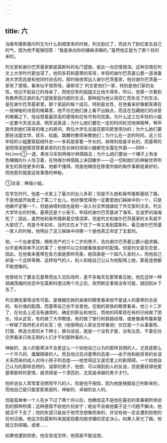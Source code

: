 ```yaml
---
---
---
```

title: 六
---



当奥布隆斯基问列文为什么到城里来的时候，列文脸红了，而且为了脸红直生自己的气，因为他不能够回答：“我是来向你的姨妹求婚的，”虽然他正是为了那个目的来的。

列文家和谢尔巴茨基家都是莫斯科的名门望族，彼此一向交情很深。这种交情在列文上大学时代更加深了。他同多莉和基蒂的哥哥，年轻的谢尔巴茨基公爵一道准备进大学而且是和他同时进去的。那时候他常出入谢尔巴茨基家，他对谢尔巴茨基一家有了感情。看来似乎很奇怪，康斯坦丁·列文爱他们一家，特别是他们家的女性。他记不起自己的母亲了，而他仅有的姐姐又比他大得多，所以，他第一次看到有教养而正直的名门望族家庭内部的生活，那种因为他父母双亡而失去了的生活，是在谢尔巴茨基家里。那个家庭的每个成员，特别是女性，在他看来好像都笼罩在一层神秘的诗意的帷幕里，他不仅在她们身上看不出缺点，而且在包藏她们的诗意的帷幕之下，他设想着最崇高的感情和应有尽有的完美。为什么这三位年轻的小姐一定要今天说法语，明天说英语；为什么她们要在一定的时间轮流地弹钢琴，琴声直传到她们哥哥的楼上的房间，两位大学生总是在那间房里用功的；为什么她们要那些法国文学、音乐、绘画、跳舞的教师来教她们；为什么在一定的时间，这三位年轻的小姐要穿起绸外衣——多莉是穿着一件长的，纳塔利娅是半长的，而基蒂的是短得连她那双穿着紧紧的红色长袜的俏丽小腿都完全露在外面——同M－lleLinon①一道，乘坐马车到特维尔林荫路去；为什么她们要由一个帽子上有金色帽徽的仆人侍卫着，在特维尔林荫路上来回散步——这一切和她们的神秘世界所发生的其他更多的事，他都不懂得，但是他确信在那里所做的每件事都是美好的，而他爱的就是这些事情的神秘。



①法语：琳瑙小姐。

在学生时代，他差一点爱上了最大的女儿多莉；但是不久她和奥布隆斯基结了婚。于是他就开始爱上了第二个女儿。他好像觉得他一定要爱她们姊妹中的一个，只是他确不定哪一个。但是纳塔利娅也是刚一进入社交界就嫁给了外交家利沃夫。列文大学毕业的时候，基蒂还是个小孩子。年轻的谢尔巴茨基进了海军，在波罗的海淹死了；因此，虽然他和奥布隆斯基交情深厚，但是列文和谢尔巴茨基家的关系就不大密切了。但是今年初冬，当列文在乡下住了一年又来到莫斯科，看见谢尔巴茨基一家人的时候，他明白了这三姊妹中间哪一个是他真正命定了去爱的。

他，一个出身望族，拥有资产的三十二岁的男子，去向谢尔巴茨基公爵小姐求婚，似乎是再简单不过的事了；他很可以立刻被看做良好的配偶。但是列文是在恋爱，因此，在他看来基蒂在各方面是那样完美，她简直是一个超凡入圣的人，而他自己却是一个这样卑微、这样俗气的人，别人和她自己公认为他配得上她，那是连想都不能想像的。

他曾经为了要会见基蒂而出入交际场所，差不多每天在那里看见她，他在这样一种销魂荡魄的状态中在莫斯科度过两个月之后，突然断定事情没有可能，就回到乡下去了。

列文确信事情没有可能，是根据在她的亲族的眼里看来他不是迷人的基蒂的合适的、有价值的配偶，而基蒂自己也不会爱他。在她的家族的眼里看来，他三十二岁了，在社会上还没有通常的、确定的职业和地位，而他的同辈现在有的已经做了团长，侍从武官，有的做了大学教授，有的做了银行和铁路经理，或者像奥布隆斯基一样做了政府机关的长官；他（他很明白人家会怎样看他）仅仅是一个从事畜牧、打猎、修造仓库的乡下绅士，换句话说，就是一个没有才能、没有出息、干着在社交界看来只有无用的人们才干的那种事的人。

神秘的、迷人的基蒂决不会爱这么一个如他自己认为的那样丑陋的人，尤其是那么一个平凡的、庸庸碌碌的人。而且他过去对基蒂的态度——由于他和她哥哥的友谊关系而来的成人对待小孩子的态度——他觉得这又是恋爱上的新障碍。一个如他自己认为的那样丑陋的、温厚的男子，他想，可以得到别人的友谊，但是要获得他爱基蒂那样的爱情，就须得是一个漂亮的、尤其是卓越的男子才行。

他听说女人常常爱丑陋而平凡的人，但是他不相信，因为他是根据自己判断来的，而他自己是只能爱那美丽的、神秘的、卓越的女人的。

但是孤单单一个人在乡下过了两个月以后，他确信这不是他在最初的青春期所体验到的那种热情；这种感情不给他片刻安宁；她会不会做他妻子这个问题不解决，他就活不下去了；他的失望只是由于他凭空想像而来的，并没有他一定会遭到拒绝的任何证据。他这次到莫斯科来就是抱着向她求婚的坚定决心，如果人家允了婚，他就立刻结婚。或者……

如果他遭到拒绝，他会变成怎样，他简直不能设想。